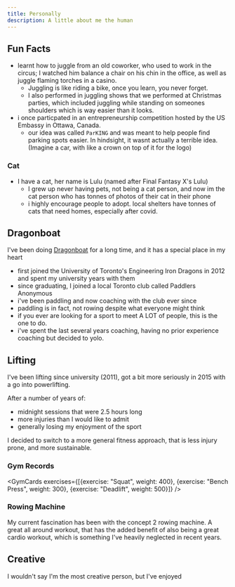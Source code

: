 ```yaml
---
title: Personally
description: A little about me the human
---
```



## Fun Facts
- learnt how to juggle from an old coworker, who used to work in the circus; I watched him balance a chair on his chin in the office, as well as juggle flaming torches in a casino. 
  - Juggling is like riding a bike, once you learn, you never forget. 
  - I also performed in juggling shows that we performed at Christmas parties, which included juggling while standing on someones shoulders which is way easier than it looks.
- i once particpated in an entrepreneurship competition hosted by the US Embassy in Ottawa, Canada.
  - our idea was called `ParKING` and was meant to help people find parking spots easier. In hindsight, it wasnt actually a terrible idea. (Imagine a car, with like a crown on top of it for the logo)

### Cat
- I have a cat, her name is Lulu (named after Final Fantasy X's Lulu)
  - I grew up never having pets, not being a cat person, and now im the cat person who has tonnes of photos of their cat in their phone
  - i highly encourage people to adopt. local shelters have tonnes of cats that need homes, especially after covid.

<CatPictures />


## Dragonboat

I've been doing [Dragonboat](https://en.wikipedia.org/wiki/Dragon_boat) for a long time, and it has a special place in my heart
  - first joined the University of Toronto's Engineering Iron Dragons in 2012 and spent my university years with them
  - since graduating, I joined a local Toronto club called Paddlers Anonymous
  - i've been paddling and now coaching with the club ever since
  - paddling is in fact, not rowing despite what everyone might think
  - if you ever are looking for a sport to meet A LOT of people, this is the one to do.
  - i've spent the last several years coaching, having no prior experience coaching but decided to yolo.


## Lifting

I've been lifting since university (2011), got a bit more seriously in 2015 with a go into powerlifting. 

After a number of years of: 
  - midnight sessions that were 2.5 hours long
  - more injuries than I would like to admit
  - generally losing my enjoyment of the sport

I decided to switch to a more general fitness approach, that is less injury prone, and more sustainable.

### Gym Records

<GymCards exercises={[{exercise: "Squat", weight: 400}, {exercise: "Bench Press", weight: 300}, {exercise: "Deadlift", weight: 500}]} />

### Rowing Machine

My current fascination has been with the concept 2 rowing machine. A great all around workout, that has the added benefit of also being a great cardio workout, which is something I've heavily neglected in recent years.

## Creative

I wouldn't say I'm the most creative person, but I've enjoyed 


